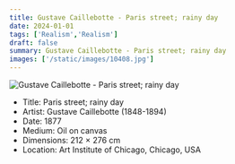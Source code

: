 ```yaml
---
title: Gustave Caillebotte - Paris street; rainy day
date: 2024-01-01
tags: ['Realism','Realism']
draft: false
summary: Gustave Caillebotte - Paris street; rainy day
images: ['/static/images/10408.jpg']
---
```


![Gustave Caillebotte - Paris street; rainy day](/static/images/10408.jpg)

* Title: Paris street; rainy day
* Artist: Gustave Caillebotte (1848-1894)
* Date: 1877
* Medium: Oil on canvas
* Dimensions: 212 × 276 cm
* Location: Art Institute of Chicago, Chicago, USA


